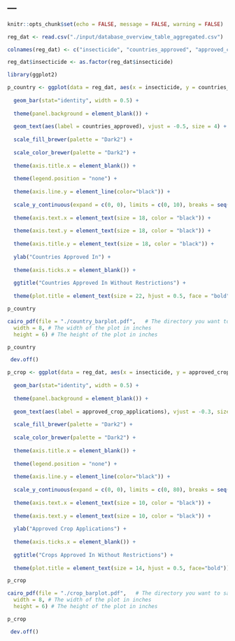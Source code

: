 ---
---

```r
knitr::opts_chunk$set(echo = FALSE, message = FALSE, warning = FALSE)
```

```r
reg_dat <- read.csv("./input/database_overview_table_aggregated.csv")

colnames(reg_dat) <- c("insecticide", "countries_approved", "approved_crop_applications")

reg_dat$insecticide <- as.factor(reg_dat$insecticide)
```

```r
library(ggplot2)

p_country <- ggplot(data = reg_dat, aes(x = insecticide, y = countries_approved, fill = insecticide, color = insecticide)) + 
  
  geom_bar(stat="identity", width = 0.5) +
  
  theme(panel.background = element_blank()) +
  
  geom_text(aes(label = countries_approved), vjust = -0.5, size = 4) +
  
  scale_fill_brewer(palette = "Dark2") + 
  
  scale_color_brewer(palette = "Dark2") +
  
  theme(axis.title.x = element_blank()) +
  
  theme(legend.position = "none") +
  
  theme(axis.line.y = element_line(color="black")) +
  
  scale_y_continuous(expand = c(0, 0), limits = c(0, 10), breaks = seq(0, 10, 2)) +
  
  theme(axis.text.x = element_text(size = 18, color = "black")) +
  
  theme(axis.text.y = element_text(size = 18, color = "black")) +
  
  theme(axis.title.y = element_text(size = 18, color = "black")) +
  
  ylab("Countries Approved In") +
  
  theme(axis.ticks.x = element_blank()) +
  
  ggtitle("Countries Approved In Without Restrictions") +
  
  theme(plot.title = element_text(size = 22, hjust = 0.5, face = "bold"))

p_country
```

``` r
cairo_pdf(file = "./country_barplot.pdf",   # The directory you want to save the file in
  width = 8, # The width of the plot in inches
  height = 6) # The height of the plot in inches

p_country

 dev.off()
```

```r
p_crop <- ggplot(data = reg_dat, aes(x = insecticide, y = approved_crop_applications, fill = insecticide, color = insecticide)) + 
  
  geom_bar(stat="identity", width = 0.5) +
  
  theme(panel.background = element_blank()) +
  
  geom_text(aes(label = approved_crop_applications), vjust = -0.3, size = 3.5) +
  
  scale_fill_brewer(palette = "Dark2") + 
  
  scale_color_brewer(palette = "Dark2") +
  
  theme(axis.title.x = element_blank()) +
  
  theme(legend.position = "none") +
  
  theme(axis.line.y = element_line(color="black")) +
  
  scale_y_continuous(expand = c(0, 0), limits = c(0, 80), breaks = seq(0, 80, 10)) +
  
  theme(axis.text.x = element_text(size = 10, color = "black")) +
  
  theme(axis.text.y = element_text(size = 10, color = "black")) +
  
  ylab("Approved Crop Applications") +
  
  theme(axis.ticks.x = element_blank()) +
  
  ggtitle("Crops Approved In Without Restrictions") +
  
  theme(plot.title = element_text(size = 14, hjust = 0.5, face="bold"))

p_crop
```

```r
cairo_pdf(file = "./crop_barplot.pdf",   # The directory you want to save the file in
  width = 8, # The width of the plot in inches
  height = 6) # The height of the plot in inches

p_crop

 dev.off()
```


